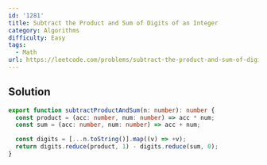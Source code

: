 ```yaml
---
id: '1281'
title: Subtract the Product and Sum of Digits of an Integer
category: Algorithms
difficulty: Easy
tags:
  - Math
url: https://leetcode.com/problems/subtract-the-product-and-sum-of-digits-of-an-integer
---
```


## Solution

```typescript filename="solution.ts" copy
export function subtractProductAndSum(n: number): number {
  const product = (acc: number, num: number) => acc * num;
  const sum = (acc: number, num: number) => acc + num;

  const digits = [...n.toString()].map((v) => +v);
  return digits.reduce(product, 1) - digits.reduce(sum, 0);
}
```
